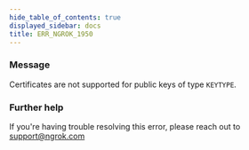 ```yaml
---
hide_table_of_contents: true
displayed_sidebar: docs
title: ERR_NGROK_1950
---
```


### Message

Certificates are not supported for public keys of type `KEYTYPE`.

### Further help

If you're having trouble resolving this error, please reach out to [support@ngrok.com](mailto:support@ngrok.com?subject=Help%20with%20ERR_NGROK_1950)
